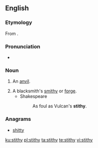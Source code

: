 ==English==

===Etymology===
From {{etyl|non|en}} {{term|steði|lang=non}}.

===Pronunciation===
* {{IPA|/ˈstɪðɪ/|lang=en}}

===Noun===
{{en-noun|stithies}}

# An [[anvil]].
#: {{rfquotek|Sir Walter Scott}}
# A blacksmith's [[smithy]] or [[forge]].
#* Shakespeare
#*: As foul as Vulcan's '''stithy'''.

===Anagrams===
* [[shitty#English|shitty]]

[[ku:stithy]]
[[pl:stithy]]
[[ta:stithy]]
[[te:stithy]]
[[vi:stithy]]